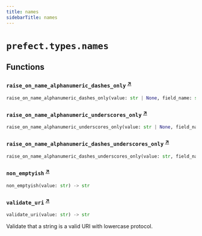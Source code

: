 ```yaml
---
title: names
sidebarTitle: names
---
```


# `prefect.types.names`

## Functions

### `raise_on_name_alphanumeric_dashes_only` <sup><a href="https://github.com/PrefectHQ/prefect/blob/main/src/prefect/types/names.py#L26" target="_blank">↗</a></sup>

```python
raise_on_name_alphanumeric_dashes_only(value: str | None, field_name: str = 'value') -> str | None
```

### `raise_on_name_alphanumeric_underscores_only` <sup><a href="https://github.com/PrefectHQ/prefect/blob/main/src/prefect/types/names.py#L50" target="_blank">↗</a></sup>

```python
raise_on_name_alphanumeric_underscores_only(value: str | None, field_name: str = 'value') -> str | None
```

### `raise_on_name_alphanumeric_dashes_underscores_only` <sup><a href="https://github.com/PrefectHQ/prefect/blob/main/src/prefect/types/names.py#L63" target="_blank">↗</a></sup>

```python
raise_on_name_alphanumeric_dashes_underscores_only(value: str, field_name: str = 'value') -> str
```

### `non_emptyish` <sup><a href="https://github.com/PrefectHQ/prefect/blob/main/src/prefect/types/names.py#L83" target="_blank">↗</a></sup>

```python
non_emptyish(value: str) -> str
```

### `validate_uri` <sup><a href="https://github.com/PrefectHQ/prefect/blob/main/src/prefect/types/names.py#L146" target="_blank">↗</a></sup>

```python
validate_uri(value: str) -> str
```


Validate that a string is a valid URI with lowercase protocol.

